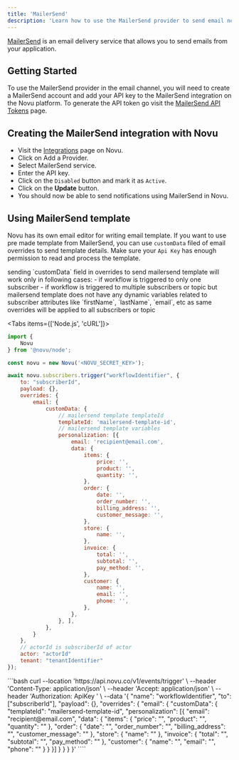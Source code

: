 ```yaml
---
title: 'MailerSend'
description: 'Learn how to use the MailerSend provider to send email notifications using Novu'
---
```



[MailerSend](https://www.mailersend.com/) is an email delivery service that allows you to send emails from your application.

## Getting Started

To use the MailerSend provider in the email channel, you will need to create a MailerSend account and add your API key to the MailerSend integration on the Novu platform. To generate the API token go visit the [MailerSend API Tokens](https://www.mailersend.com/help/managing-api-tokens) page.

## Creating the MailerSend integration with Novu

- Visit the [Integrations](https://dashboard-v2.novu.co/integrations?utm_campaign=docs-mailersend) page on Novu.
- Click on Add a Provider.
- Select MailerSend service.
- Enter the API key.
- Click on the `Disabled` button and mark it as `Active`.
- Click on the **Update** button.
- You should now be able to send notifications using MailerSend in Novu.

## Using MailerSend template

Novu has its own email editor for writing email template. If you want to use pre made template from MailerSend, you can use `customData` filed of email overrides to send template details. Make sure your `Api Key` has enough permission to read and process the template.

<Callout type="info">
  sending `customData` field in overrides to send mailersend template will work only in following cases:
  - if workflow is triggered to only one subscriber 
  - if workflow is triggered to multiple subscribers or topic but mailersend template does not have any dynamic variables related to subscriber attributes like `firstName`, `lastName`, `email`, etc as same overrides will be applied to all subscribers or topic
</Callout>

<Tabs items={['Node.js', 'cURL']}>
<Tab value="Node.js">
```jsx
import {
    Novu
} from '@novu/node';

const novu = new Novu('<NOVU_SECRET_KEY>');

await novu.subscribers.trigger("workflowIdentifier", {
    to: "subscriberId",
    payload: {},
    overrides: {
        email: {
            customData: {
                // mailersend template templateId
                templateId: 'mailersend-template-id',
                // mailersend template variables
                personalization: [{
                    email: 'recipient@email.com',
                    data: {
                        items: {
                            price: '',
                            product: '',
                            quantity: '',
                        },
                        order: {
                            date: '',
                            order_number: '',
                            billing_address: '',
                            customer_message: '',
                        },
                        store: {
                            name: '',
                        },
                        invoice: {
                            total: '',
                            subtotal: '',
                            pay_method: '',
                        },
                        customer: {
                            name: '',
                            email: '',
                            phone: '',
                        },
                    },
                }, ],
            },
        }
    },
    // actorId is subscriberId of actor
    actor: "actorId"
    tenant: "tenantIdentifier"
});
```
</Tab>
<Tab value="cURL">
```bash
curl --location 'https://api.novu.co/v1/events/trigger' \
--header 'Content-Type: application/json' \
--header 'Accept: application/json' \
--header 'Authorization: ApiKey <NOVU_SECRET_KEY>' \
--data '{
    "name": "workflowIdentifier",
    "to":  ["subscriberId"],
    "payload": {},
    "overrides": {
        "email": {
            "customData": {
                "templateId": "mailersend-template-id",
                "personalization": [{
                    "email": "recipient@email.com",
                    "data": {
                        "items": {
                            "price": "",
                            "product": "",
                            "quantity": ""
                        },
                        "order": {
                            "date": "",
                            "order_number": "",
                            "billing_address": "",
                            "customer_message": ""
                        },
                        "store": {
                            "name": ""
                        },
                        "invoice": {
                            "total": "",
                            "subtotal": "",
                            "pay_method": ""
                        },
                        "customer": {
                            "name": "",
                            "email": "",
                            "phone": ""
                        }
                    }
                }]
            }
        }
    }
}'
````

</Tab>
</Tabs>
